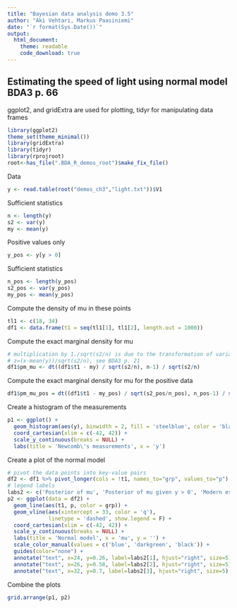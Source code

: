 ```yaml
---
title: "Bayesian data analysis demo 3.5"
author: "Aki Vehtari, Markus Paasiniemi"
date: "`r format(Sys.Date())`"
output:
  html_document:
    theme: readable
    code_download: true
---
```

## Estimating the speed of light using normal model BDA3 p. 66

ggplot2, and gridExtra are used for plotting, tidyr for
manipulating data frames

```r
library(ggplot2)
theme_set(theme_minimal())
library(gridExtra)
library(tidyr)
library(rprojroot)
root<-has_file(".BDA_R_demos_root")$make_fix_file()
```

Data

```r
y <- read.table(root("demos_ch3","light.txt"))$V1
```

Sufficient statistics

```r
n <- length(y)
s2 <- var(y)
my <- mean(y)
```

Positive values only

```r
y_pos <- y[y > 0]
```

Sufficient statistics

```r
n_pos <- length(y_pos)
s2_pos <- var(y_pos)
my_pos <- mean(y_pos)
```

Compute the density of mu in these points

```r
tl1 <- c(18, 34)
df1 <- data.frame(t1 = seq(tl1[1], tl1[2], length.out = 1000))
```

Compute the exact marginal density for mu

```r
# multiplication by 1./sqrt(s2/n) is due to the transformation of variable
# z=(x-mean(y))/sqrt(s2/n), see BDA3 p. 21
df1$pm_mu <- dt((df1$t1 - my) / sqrt(s2/n), n-1) / sqrt(s2/n)
```

Compute the exact marginal density for mu for the positive data

```r
df1$pm_mu_pos = dt((df1$t1 - my_pos) / sqrt(s2_pos/n_pos), n_pos-1) / sqrt(s2_pos/n_pos)
```

Create a histogram of the measurements

```r
p1 <- ggplot() +
  geom_histogram(aes(y), binwidth = 2, fill = 'steelblue', color = 'black') +
  coord_cartesian(xlim = c(-42, 42)) +
  scale_y_continuous(breaks = NULL) +
  labs(title = 'Newcomb\'s measurements', x = 'y')
```

Create a plot of the normal model

```r
# pivot the data points into key-value pairs
df2 <- df1 %>% pivot_longer(cols = !t1, names_to="grp", values_to="p")
# legend labels
labs2 <- c('Posterior of mu', 'Posterior of mu given y > 0', 'Modern estimate')
p2 <- ggplot(data = df2) +
  geom_line(aes(t1, p, color = grp)) +
  geom_vline(aes(xintercept = 33, color = 'q'),
             linetype = 'dashed', show.legend = F) +
  coord_cartesian(xlim = c(-42, 42)) +
  scale_y_continuous(breaks = NULL) +
  labs(title = 'Normal model', x = 'mu', y = '') +
  scale_color_manual(values = c('blue', 'darkgreen', 'black')) +
  guides(color="none") +
  annotate("text", x=24, y=0.26, label=labs2[1], hjust="right", size=5) +
  annotate("text", x=26, y=0.58, label=labs2[2], hjust="right", size=5) +
  annotate("text", x=32, y=0.7, label=labs2[3], hjust="right", size=5)
```

Combine the plots

```r
grid.arrange(p1, p2)
```


